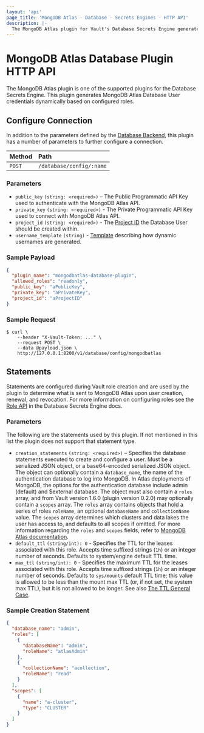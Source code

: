 ```yaml
---
layout: 'api'
page_title: 'MongoDB Atlas - Database - Secrets Engines - HTTP API'
description: |-
  The MongoDB Atlas plugin for Vault's Database Secrets Engine generates MongoDB Database User credentials for MongoDB Atlas.
---
```


# MongoDB Atlas Database Plugin HTTP API

The MongoDB Atlas plugin is one of the supported plugins for the Database
Secrets Engine. This plugin generates MongoDB Atlas Database User credentials dynamically based on
configured roles.

## Configure Connection

In addition to the parameters defined by the [Database
Backend](/vault/api-docs/secret/databases#configure-connection), this plugin
has a number of parameters to further configure a connection.

| Method | Path                     |
| :----- | :----------------------- |
| `POST` | `/database/config/:name` |

### Parameters

- `public_key` `(string: <required>)` – The Public Programmatic API Key used to authenticate with the MongoDB Atlas API.
- `private_key` `(string: <required>)` - The Private Programmatic API Key used to connect with MongoDB Atlas API.
- `project_id` `(string: <required>)` - The [Project ID](https://docs.atlas.mongodb.com/api/#project-id) the Database User should be created within.
- `username_template` `(string)` - [Template](/vault/docs/concepts/username-templating) describing how
  dynamic usernames are generated.


### Sample Payload

```json
{
  "plugin_name": "mongodbatlas-database-plugin",
  "allowed_roles": "readonly",
  "public_key": "aPublicKey",
  "private_key": "aPrivateKey",
  "project_id": "aProjectID"
}
```

### Sample Request

```shell-session
$ curl \
    --header "X-Vault-Token: ..." \
    --request POST \
    --data @payload.json \
    http://127.0.0.1:8200/v1/database/config/mongodbatlas
```

## Statements

Statements are configured during Vault role creation and are used by the plugin to
determine what is sent to MongoDB Atlas upon user creation, renewal, and
revocation. For more information on configuring roles see the [Role API](/vault/api-docs/secret/databases#create-role)
in the Database Secrets Engine docs.

### Parameters

The following are the statements used by this plugin. If not mentioned in this
list the plugin does not support that statement type.

- `creation_statements` `(string: <required>)` – Specifies the database
  statements executed to create and configure a user. Must be a
  serialized JSON object, or a base64-encoded serialized JSON object.
  The object can optionally contain a `database_name`, the name of
  the authentication database to log into MongoDB. In Atlas deployments of
  MongoDB, the options for the authentication database include admin (default) and $external database.
  The object must also contain a `roles` array, and from Vault version 1.6.0 (plugin
  version 0.2.0) may optionally contain a `scopes` array. The `roles` array
  contains objects that hold a series of roles `roleName`, an optional
  `databaseName` and `collectionName` value. The `scopes` array determines
  which clusters and data lakes the user has access to, and defaults to all
  scopes if omitted. For more information regarding the `roles` and `scopes`
  fields, refer to [MongoDB Atlas documentation](https://docs.atlas.mongodb.com/reference/api/database-users-create-a-user/).
- `default_ttl` `(string/int): 0` - Specifies the TTL for the leases associated with this role.
  Accepts time suffixed strings (`1h`) or an integer number of seconds. Defaults to system/engine default TTL time.
- `max_ttl` `(string/int): 0` - Specifies the maximum TTL for the leases associated with this role. Accepts time
  suffixed strings (`1h`) or an integer number of seconds. Defaults to `sys/mounts` default TTL time; this value
  is allowed to be less than the mount max TTL (or, if not set, the system max TTL),
  but it is not allowed to be longer. See also [The TTL General Case](/vault/docs/concepts/tokens#the-general-case).

### Sample Creation Statement

```json
{
  "database_name": "admin",
  "roles": [
    {
      "databaseName": "admin",
      "roleName": "atlasAdmin"
    },
    {
      "collectionName": "acollection",
      "roleName": "read"
    }
  ],
  "scopes": [
    {
      "name": "a-cluster",
      "type": "CLUSTER"
    }
  ]
}
```
